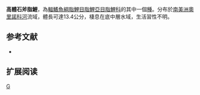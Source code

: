 {{Speciesbox 
| taxon = Triportheus orinocensis
| status = NE
| status_system = IUCN3.1
| authority =  [[Malabarba|Malabarba]], 2004
| synonyms = 
}}
'''高體石斧脂鯉'''，為[[輻鰭魚綱|輻鰭魚綱]][[脂鯉目|脂鯉目]][[脂鯉亞目|脂鯉亞目]][[脂鯉科|脂鯉科]]的其中一個[[種|種]]。分布於[[南美洲|南美洲]][[奧里諾科河|奧里諾科河]]流域，體長可達13.4公分，棲息在底中層水域，生活習性不明。

==参考文献==
{{refbegin}}
*{{FishBase_species|genus=Triportheus|species=orinocensis |year=2014|month=1}}
{{refend}}

== 扩展阅读 ==
{{refbegin}}
{{wikispecies-inline|Triportheus orinocensis|高體石斧脂鯉}}
{{refend}}
{{Taxonbar|from=Q6414033}}

[[Category:石斧脂鯉屬|G]]


{{魚類小作品}}